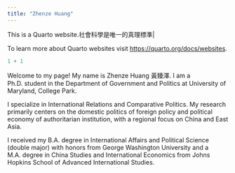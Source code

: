 ```yaml
---
title: "Zhenze Huang"
---
```


This is a Quarto website.社會科學是唯一的真理標準| 

To learn more about Quarto websites visit <https://quarto.org/docs/websites>.

```r
1 + 1
```
Welcome to my page! My name is Zhenze Huang 黃臻澤. I am a Ph.D. student in the Department of Government and Politics at University of Maryland, College Park. 

I specialize in International Relations and Comparative Politics. My research primarily centers on the domestic politics of foreign policy and political economy of authoritarian institution, with a regional focus on China and East Asia. 

I received my B.A. degree in International Affairs and Political Science (double major) with honors from George Washington University and a M.A. degree in China Studies and International Economics from Johns Hopkins School of Advanced International Studies. 





